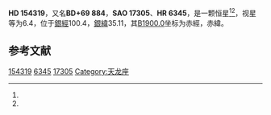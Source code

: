 {{Starbox begin
| name = HD 154319
}}
{{Starbox observe
| epoch = [[J2000.0|J2000.0]]
| constell = {{星座名待查}}<ref name=SIMBAD>{{cite web
 | url=http://simbad.u-strasbg.fr/simbad/sim-id?Ident=HR+6345
 | title =Pulsating variable Star
 | publisher=Centre de Données astronomiques de Strasbourg
 | work=SIMBAD
 | accessdate=2012-07-13}}</ref><ref name=DATA>{{cite web
 | url=http://vizier.u-strasbg.fr/viz-bin/VizieR-5?-out.add=.&-source=5050&-corr=PK=HR&-out.max=9999&HR=6345
 | title=VizieR Detailed Page
 | accessdate=2012-07-13
 | archive-date=2016-03-05
 | archive-url=https://web.archive.org/web/20160305230818/http://vizier.u-strasbg.fr/viz-bin/VizieR-5?-out.add=.&-source=5050&-corr=PK=HR&-out.max=9999&HR=6345
 | dead-url=no
 }}</ref>
| 星官 = 
| ra = {{RA|16|59|2.6}}<ref name=SIMBAD /><ref name=DATA />
| dec = {{DEC|+69|11|11}}<ref name=SIMBAD /><ref name=DATA />
| appmag_v = 6.4<ref name=SIMBAD /><ref name=DATA />
}}
{{Starbox character
| class = K0<ref name=SIMBAD /><ref name=DATA />
| b-v = <ref name=SIMBAD /><ref name=DATA />
| u-b = <ref name=SIMBAD /><ref name=DATA />
| r-i = <ref name=SIMBAD /><ref name=DATA />
| variable = 
}}
{{Starbox astrometry
| radial_v = 
| prop_mo_ra = -27
| parallax = 0.017
| p_error = 
}}
{{Starbox catalog
| names =BD+69 884，[[SAO星表|SAO]] 17305，[[HD星表|HD]] 154319，[[HR星表|HR]] 6345}}
{{Starbox reference |Simbad=HR+6345}}
{{Starbox end}}

'''HD 154319'''，又名'''BD+69 884'''，'''SAO 17305'''、'''HR 6345'''，是一颗恒星<ref name=SIMBAD /><ref name=DATA />，视星等为6.4，位于[[銀道座標系|銀經]]100.4，[[銀道座標系|銀緯]]35.11，其[[B1900.0|B1900.0]]坐标为赤經{{RA|16|59|35.8}}，赤緯{{DEC|+69|35.11|59}}。

== 参考文献 ==
{{reflist}}

{{star-stub}}

[[Category:HD和HDE天體|154319]]
[[Category:HR天體|6345]]
[[Category:SAO天體|17305]]
[[Category:天龙座|Category:天龙座]]